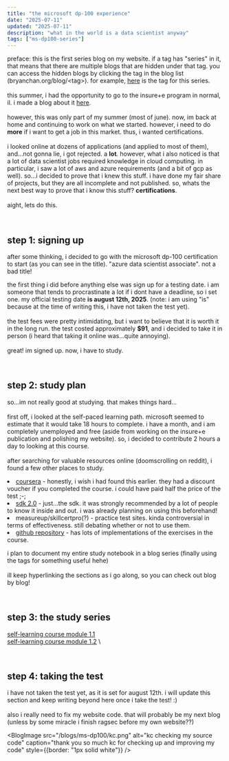 ```yaml
---
title: "the microsoft dp-100 experience"
date: "2025-07-11"
updated: "2025-07-11"
description: "what in the world is a data scientist anyway"
tags: ["ms-dp100-series"]
---
```


preface: this is the first series blog on my website. if a tag has "series" in it,
that means that there are multiple blogs that are hidden under that tag.
you can access the hidden blogs by clicking the tag in the blog list (bryanchan.org/blog/\<tag\>).
for example, [here](/blog/tag/ms-dp100-series) is the tag for this series. \
\
this summer, i had the opportunity to go to the insure+e program in normal, il.
i made a blog about it [here](/blog/insure-2025). \
\
however, this was only part of my summer (most of june). now, im back at home
and continuing to work on what we started. however, i need to do **more** if 
i want to get a job in this market. thus, i wanted certifications. \
\
i looked online at dozens of applications (and applied to most of them),
and...not gonna lie, i got rejected. a **lot**. however, what i also noticed is that
a lot of data scientist jobs required knowledge in cloud computing. in particular,
i saw a lot of aws and azure requirements (and a bit of gcp as well). 
so...i decided to prove that i knew this stuff. i have done my fair share of projects,
but they are all incomplete and not published. so, whats the next best way 
to prove that i know this stuff? **certifications**. \
\
aight, lets do this.

<br />

## step 1: signing up <span id="step-1"/>
after some thinking, i decided to go with the microsoft dp-100 certification to start (as you can see in the title).
"azure data scientist associate". not a bad title! 

<BlogImage
src="/blogs/ms-dp100/logo.png"
alt="microsoft dp-100 description"
caption="wow, it even has a fancy logo on it or something"
source="https://learn.microsoft.com/en-us/credentials/certifications/azure-data-scientist/?practice-assessment-type=certification"
/>

the first thing i did before anything else was sign up for a testing date.
i am someone that tends to procrastinate a lot if i dont have a deadline, so i set one.
my official testing date **is august 12th, 2025**. (note: i am using "is" because
at the time of writing this, i have not taken the test yet). \
\
the test fees were pretty intimidating, but i want to believe that it is
worth it in the long run. the test costed approximately **$91**, and i 
decided to take it in person (i heard that taking it online was...quite annoying). \
\
great! im signed up. now, i have to study.

<br />

## step 2: study plan
so...im not really good at studying. that makes things hard... \
\
first off, i looked at the self-paced learning path.
microsoft seemed to estimate that it would take 18 hours to complete.
i have a month, and i am completely unemployed and free (aside from working on 
the insure+e publication and polishing my website).
so, i decided to contribute 2 hours a day to looking at this course. \
\
after searching for valuable resources online (doomscrolling on reddit),
i found a few other places to study.

<BlogList>
<li><a href="https://www.coursera.org/professional-certificates/azure-data-scientist/paidmedia?utm_medium=sem&utm_source=gg&utm_campaign=b2c_namer_azure-data-scientist_microsoft_ftcof_professional-certificates_px_dr_bau_gg_sem_pr-bd_us-ca_en_m_hyb_23-11_x&campaignid=20744124176&adgroupid=158298290067&device=c&keyword=microsoft%20data%20science%20certification&matchtype=b&network=g&devicemodel=&creativeid=679614698819&assetgroupid=&targetid=kwd-429257814677&extensionid=&placement=&gad_source=1&gad_campaignid=20744124176&gclid=CjwKCAjw7MLDBhAuEiwAIeXGIYfQmRtxUsJ3WowQoM4C_ZbzTp7XECkB4Bi5peCJYZJur7Rg61mNhhoCLD8QAvD_BwE" target="_blank">coursera</a> - honestly, i wish i had found this earlier. they had a discount voucher
if you completed the course. i could have paid half the price of the test ;-;</li>
<li><a href="https://learn.microsoft.com/en-us/azure/machine-learning/concept-v2?view=azureml-api-2" target="_blank">sdk 2.0</a> - just...the sdk. it was strongly recommended by a lot of people
to know it inside and out. i was already planning on using this beforehand!</li>
<li>measureup/skillcertpro(?) - practice test sites. kinda controversial in terms 
of effectiveness. still debating whether or not to use them.</li>
<li><a href="https://github.com/aislanmano/mslearn-dp100/tree/main" target="_blank">github repository</a> - has lots of implementations of the exercises in the course.</li>
</BlogList>

i plan to document my entire study notebook in a blog series (finally using the tags for something useful hehe) \
\
ill keep hyperlinking the sections as i go along, so you can check out blog by blog!

<br />

## step 3: the study series
[self-learning course module 1.1](/blog/ms-dp100-slc1) \
[self-learning course module 1.2](/blog/ms-dp100-slc2) \

<br />

## step 4: taking the test <span id="actual-test"/>
i have not taken the test yet, as it is set for august 12th. i will update this section
and keep writing beyond here once i take the test! :) \
\
also i really need to fix my website code. that will probably be my next blog
(unless by some miracle i finish ragsec before my own website??)

<BlogImage
src="/blogs/ms-dp100/kc.png"
alt="kc checking my source code"
caption="thank you so much kc for checking up and improving my code"
style={{border: "1px solid white"}}
/>

